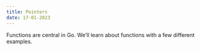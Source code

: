 ```yaml
---
title: Pointers 
date: 17-01-2023
---
```


Functions are central in Go. We’ll learn about functions with a few different examples.

```go

```

```go

```


